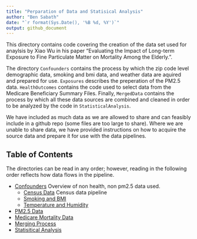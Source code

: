 ```yaml
---
title: "Perparation of Data and Statisical Analysis"
author: "Ben Sabath"
date: "`r format(Sys.Date(), '%B %d, %Y')`"
output: github_document
---
```


This directory contains code covering the creation of the data set used for anaylsis by Xiao Wu
in his paper "Evaluating the Impact of Long-term Exposure to Fine Particulate Matter on Mortality Among the Elderly.".

The directory `Confounders` contains the process by which the zip code level demographic data, smoking and bmi data, and weather data are aquired and prepared for use. `Exposures` describes the preperation of the PM2.5 data. `HealthOutcomes` contains the code used to select data from the Medicare Beneficiary Summary Files. Finally, `MergedData` contains the process by which all these data sources are combined and cleaned in order to be analyzed by the code in `StatisticalAnalysis`.

We have included as much data as we are allowed to share and can feasibly include in a github repo (some files are too large to share). Where we are unable to share data, we have provided instructions on how to acquire the source data and prepare it for use with the data pipelines.

## Table of Contents

The directories can be read in any order; however, reading in the following order reflects how data flows 
in the pipeline.

 - [Confounders](Confounders/readme.md) Overview of non health, non pm2.5 data used.
   - [Census Data](Confounders/census/readme.md) Census data pipeline
   - [Smoking and BMI](Confounders/brfss/readme.md)
   - [Temperature and Humidity](Confounders/earth_engine/readme.md)
- [PM2.5 Data](Exposures/readme.md)
- [Medicare Mortality Data](HealthOutcomes/readme.md)
- [Merging Process](MergedData/readme.md)
- [Statisitical Analysis](StatisticalAnalysis/README.md)
  